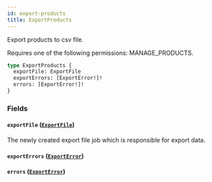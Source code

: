 ```yaml
---
id: export-products
title: ExportProducts
---
```


Export products to csv file.

Requires one of the following permissions: MANAGE_PRODUCTS.

```graphql
type ExportProducts {
  exportFile: ExportFile
  exportErrors: [ExportError!]!
  errors: [ExportError!]!
}
```

### Fields

#### `exportFile` ([`ExportFile`](../../../developer/api-reference/objects/export-file))

The newly created export file job which is responsible for export data.

#### `exportErrors` ([`ExportError`](../../../developer/api-reference/objects/export-error))

#### `errors` ([`ExportError`](../../../developer/api-reference/objects/export-error))
